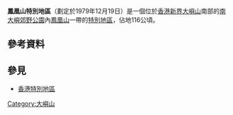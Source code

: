 '''鳳凰山特別地區'''（劃定於1979年12月19日）是一個位於[[香港|香港]][[新界|新界]][[大嶼山|大嶼山]]南部的[[南大嶼郊野公園|南大嶼郊野公園]]內[[鳳凰山_(香港)|鳳凰山]]一帶的[[香港特別地區|特別地區]]，佔地116公頃。

==參考資料==
{{web reference|URL=http://www.legislation.gov.hk/blis_ind.nsf/b0bf723264bb0d11482564820006a88f/f355607b0505082e4825661b0008e70d?OpenDocument|title=第208C章 附表 郊野公園內特別地區的指定(綜合)令|work=雙語法例資料系統|year=2007年|date=10月24日}}

==參見==
* [[香港特別地區|香港特別地區]]

{{香港特別地區}}
[[Category:大嶼山|Category:大嶼山]]